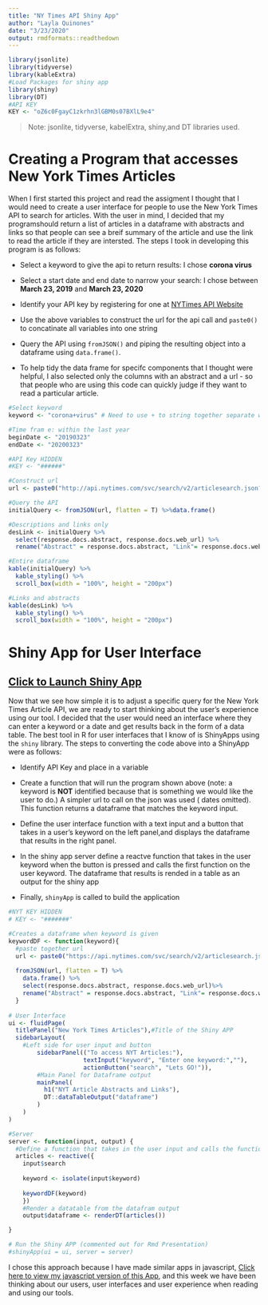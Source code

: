 ---
title: "NY Times API Shiny App"
author: "Layla Quinones"
date: "3/23/2020"
output: rmdformats::readthedown
---

```{r, warning = FALSE, echo = FALSE, include = FALSE}
library(jsonlite)
library(tidyverse)
library(kableExtra)
#Load Packages for shiny app
library(shiny)
library(DT)
#API KEY
KEY <- "oZ6c0FgayC1zkrhn3lGBM0s07BXlL9e4"
```

>Note: jsonlite, tidyverse, kabelExtra, shiny,and DT libraries used.

# Creating a Program that accesses New York Times Articles 

When I first started this project and read the assigment I thought that I would need to create a user interface for people to use the New York Times API to search for articles. With the user in mind, I decided that my programshould return a list of articles in a dataframe with abstracts and links so that people can see a breif summary of the article and use the link to read the article if they are intersted. The steps I took in developing this program is as follows:

- Select a keyword to give the api to return results: I chose **corona virus**

- Select a start date and end date to narrow your search: I chose between **March 23, 2019** and **March 23, 2020**

- Identify your API key by registering for one at [NYTimes API Website](https://developer.nytimes.com/apis)

- Use the above variables to construct the url for the api call and `paste0()` to concatinate all variables into one string 

- Query the API using `fromJSON()` and piping the resulting object into a dataframe using `data.frame()`.

- To help tidy the data frame for specifc components that I thought were helpful, I also selected only the columns with an abstract and a url - so that people who are using this code can quickly judge if they want to read a particular article.

```{r}
#Select keyword
keyword <- "corona+virus" # Need to use + to string together separate words

#Time fram e: within the last year
beginDate <- "20190323"
endDate <- "20200323"

#API Key HIDDEN
#KEY <- "######"

#Construct url
url <- paste0("http://api.nytimes.com/svc/search/v2/articlesearch.json?q=",keyword,"&begin_date=",beginDate,"&end_date=",endDate,"&facet_filter=true&api-key=",KEY, sep="")

#Query the API 
initialQuery <- fromJSON(url, flatten = T) %>%data.frame()

#Descriptions and links only
desLink <- initialQuery %>% 
  select(response.docs.abstract, response.docs.web_url) %>%
  rename("Abstract" = response.docs.abstract, "Link"= response.docs.web_url)

#Entire dataframe
kable(initialQuery) %>%
  kable_styling() %>%
  scroll_box(width = "100%", height = "200px")

#Links and abstracts
kable(desLink) %>%
  kable_styling() %>%
  scroll_box(width = "100%", height = "200px")

```

# Shiny App for User Interface

## [Click to Launch Shiny App](https://msqcsnyc.shinyapps.io/NYTAPI/)

Now that we see how simple it is to adjust a specific query for the New York Times Article API, we are ready to start thinking about the user's experience using our tool. I decided that the user would need an interface where they can enter a keyword or a date and get results back in the form of a data table. The best tool in R for user interfaces that I know of is ShinyApps using the `shiny` library. The steps to converting the code above into a ShinyApp were as follows:

- Identify API Key and place in a variable

- Create a function that will run the program shown above (note: a keyword is **NOT** identified because that is something we would like the user to do.) A simpler url to call on the json was used ( dates omitted). This function returns a dataframe that matches the keyword input.

- Define the user interface function with a text input and a button that takes in a user's keyword on the left panel,and displays the dataframe that results in the right panel.

- In the shiny app server define a reactve function that takes in the user keyword when the button is pressed and calls the first function on the user keyword. The dataframe that results is rended in a table as an output for the shiny app

- Finally, `shinyApp` is called to build the application

```{r, warning = FALSE, results = 'hide'}
#NYT KEY HIDDEN
# KEY <- "#######"

#Creates a dataframe when keyword is given
keywordDF <- function(keyword){
  #paste together url
  url <- paste0("https://api.nytimes.com/svc/search/v2/articlesearch.json?q=", keyword,"&api-key=",KEY, sep="")
  
  fromJSON(url, flatten = T) %>% 
    data.frame() %>% 
    select(response.docs.abstract, response.docs.web_url)%>%
    rename("Abstract" = response.docs.abstract, "Link"= response.docs.web_url)
  }
  
# User Interface
ui <- fluidPage(
  titlePanel("New York Times Articles"),#Title of the Shiny APP
  sidebarLayout(
    #Left side for user input and button
        sidebarPanel(("To access NYT Articles:"), 
                     textInput("keyword", "Enter one keyword:",""),
                     actionButton("search", "Lets GO!")),
        #Main Panel for Dataframe output
        mainPanel(
          h1("NYT Article Abstracts and Links"),
          DT::dataTableOutput("dataframe")
        )
    )
)

#Server
server <- function(input, output) {
  #Define a function that takes in the user input and calls the function defined above on the keyword - When the button is pressed
  articles <- reactive({
    input$search
    
    keyword <- isolate(input$keyword)
    
    keywordDF(keyword)
    })
    #Render a datatable from the datafram output
    output$dataframe <- renderDT(articles())

}

# Run the Shiny APP (commented out for Rmd Presentation)
#shinyApp(ui = ui, server = server)
```

I chose this approach because I have made similar apps in javascript, [Click here to view my javascript version of this App](https://msqcompsci.github.io/GifsnNewsApiApp/), and this week we have been thinking about our users, user interfaces and user experience when reading and using our tools.